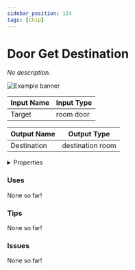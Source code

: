 ```yaml
---
sidebar_position: 124
tags: [Chip]
---
```


# Door Get Destination

*No description.*



![Example banner](./assets/5f0eb749-1c4e-46fb-b2d1-4faaf69446bb.svg)

| Input Name | Input Type |
|-----------|-----------|
| Target | room door |

| Output Name | Output Type |
|-----------|-----------|
| Destination | destination room |


<details>
  <summary>Properties</summary>
  <div>
    <div>
    <table>
      <thead>
        <tr>
          <th>Is beta required?</th>
          <th>❌</th>
        </tr>
        <tr>
          <th>Is this chip a trolling risk?</th>
          <th>❌</th>
        </tr>
        <tr>
          <th>Chip UUID</th>
          <th>5f0eb749-1c4e-46fb-b2d1-4faaf69446bb</th>
        </tr>
      </thead>
    </table>
    </div>
  </div>
</details>

### Uses

None so far!

### Tips

None so far!

### Issues

None so far!